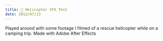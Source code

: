 ```yaml
---
title: 🚁 Helicopter VFX Test
date: 2012/07/13
---
```



Played around with some footage I filmed of a rescue helicopter while on a camping trip. Made with Adobe After Effects

<Vimeo id="429663992" />
